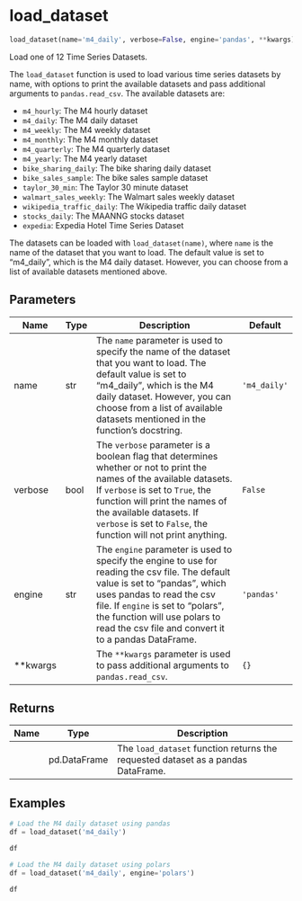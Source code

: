 # load_dataset { #pytimetk.load_dataset }

```python
load_dataset(name='m4_daily', verbose=False, engine='pandas', **kwargs)
```

Load one of 12 Time Series Datasets.

The `load_dataset` function is used to load various time series datasets by 
name, with options to print the available datasets and pass additional 
arguments to `pandas.read_csv`. The available datasets are:

- `m4_hourly`: The M4 hourly dataset
- `m4_daily`: The M4 daily dataset
- `m4_weekly`: The M4 weekly dataset
- `m4_monthly`: The M4 monthly dataset
- `m4_quarterly`: The M4 quarterly dataset
- `m4_yearly`: The M4 yearly dataset
- `bike_sharing_daily`: The bike sharing daily dataset
- `bike_sales_sample`: The bike sales sample dataset
- `taylor_30_min`: The Taylor 30 minute dataset
- `walmart_sales_weekly`: The Walmart sales weekly dataset
- `wikipedia_traffic_daily`: The Wikipedia traffic daily dataset
- `stocks_daily`: The MAANNG stocks dataset
- `expedia`: Expedia Hotel Time Series Dataset

The datasets can be loaded with `load_dataset(name)`, where `name` is the 
name of the dataset that you want to load. The default value is set to 
"m4_daily", which is the M4 daily dataset. However, you can choose from a 
list of available datasets mentioned above.

## Parameters {.doc-section .doc-section-parameters}

| Name     | Type   | Description                                                                                                                                                                                                                                                                                    | Default      |
|----------|--------|------------------------------------------------------------------------------------------------------------------------------------------------------------------------------------------------------------------------------------------------------------------------------------------------|--------------|
| name     | str    | The `name` parameter is used to specify the name of the dataset that  you want to load. The default value is set to "m4_daily", which is the  M4 daily dataset. However, you can choose from a list of available  datasets mentioned in the function's docstring.                              | `'m4_daily'` |
| verbose  | bool   | The `verbose` parameter is a boolean flag that determines whether or not  to print the names of the available datasets. If `verbose` is set to  `True`, the function will print the names of the available datasets.  If `verbose` is set to `False`, the function will not print anything.    | `False`      |
| engine   | str    | The `engine` parameter is used to specify the engine to use for reading  the csv file. The default value is set to "pandas", which uses pandas to  read the csv file. If `engine` is set to "polars", the function will use  polars to read the csv file and convert it to a pandas DataFrame. | `'pandas'`   |
| **kwargs |        | The `**kwargs` parameter is used to pass additional arguments to  `pandas.read_csv`.                                                                                                                                                                                                           | `{}`         |

## Returns {.doc-section .doc-section-returns}

| Name   | Type         | Description                                                                       |
|--------|--------------|-----------------------------------------------------------------------------------|
|        | pd.DataFrame | The `load_dataset` function returns the requested dataset as a pandas  DataFrame. |

## Examples {.doc-section .doc-section-examples}

```python
# Load the M4 daily dataset using pandas
df = load_dataset('m4_daily')

df
```

```python
# Load the M4 daily dataset using polars
df = load_dataset('m4_daily', engine='polars')

df
```